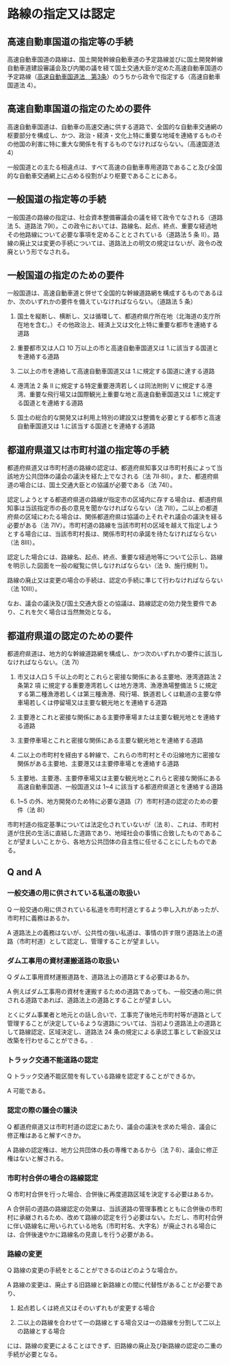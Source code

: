 
# 路線の指定又は認定

## 高速自動車国道の指定等の手続

高速自動車国道の路線は、国土開発幹線自動車道の予定路線並びに国土開発幹線自動車道建設審議会及び内閣の議を経て国土交通大臣が定めた高速自動車国道の予定路線（[高速自動車国道法　第3条](https://elaws.e-gov.go.jp/document?lawid=332AC0000000079#Mp-At_3)）のうちから政令で指定する（高速自動車国道法 4）。

## 高速自動車国道の指定のための要件

高速自動車国道は、自動車の高速交通に供する道路で、全国的な自動車交通網の枢要部分を構成し、かつ、政治・経済・文化上特に重要な地域を連絡するものその他国の利害に特に重大な関係を有するものでなければならない。（高速国道法 4）

一般国道との主たる相違点は、すべて高速の自動車専用道路であること及び全国的な自動車交通網上に占める役割がより枢要であることにある。

## 一般国道の指定等の手続

一般国道の路線の指定は、社会資本整備審議会の議を経て政令でなされる（道路法 5、道路法 79Ⅰ）。この政令においては、路線名、起点、終点、重要な経過地その他路線について必要な事項を定めることとされている（道路法 5 条 Ⅱ）。路線の廃止又は変更の手続については、道路法上の明文の規定はないが、政令の改廃という形でなされる。

## 一般国道の指定のための要件

一般国道は、高速自動車道と併せて全国的な幹線道路網を構成するものであるほか、次のいずれかの要件を備えていなければならない。（道路法 5 条）

1. 国土を縦断し、横断し、又は循環して、都道府県庁所在地（北海道の支庁所在地を含む。）その他政治上、経済上又は文化上特に重要な都市を連絡する道路

1. 重要都市又は人口 10 万以上の市と高速自動車国道又は 1.に該当する国道とを連絡する道路

1. 二以上の市を連絡して高速自動車国道又は 1.に規定する国道に達する道路

1. 港湾法 2 条 Ⅱ に規定する特定重要港湾若しくは同法附則 V に規定する港湾、重要な飛行場又は国際観光上重要な地と高速自動車国道又は 1.に規定する国道とを連絡する道路

1. 国土の総合的な開発又は利用上特別の建設又は整備を必要とする都市と高速自動車国道又は 1.に該当する国道とを連絡する道路

## 都道府県道又は市町村道の指定等の手続

都道府県道又は市町村道の路線の認定は、都道府県知事又は市町村長によって当該地方公共団体の議会の議決を経た上でなされる（法 7Ⅱ·8Ⅱ）。また、都道府県道の場合には、国土交通大臣との協議が必要である（法 74I）。

認定しようとする都道府県道の路線が指定市の区域内に存する場合は、都道府県知事は当該指定市の長の意見を聞かなければならない（法 7Ⅲ）。二以上の都道府県の区域にわたる場合は、関係都道府県は協議の上それぞれ議会の議決を経る必要がある（法 7Ⅳ）。市町村道の路線を当該市町村の区域を越えて指定しようとする場合には、当該市町村長は、関係市町村の承諾を待たなければならない（法 8Ⅲ）。

認定した場合には、路線名、起点、終点、重要な経過地等について公示し、路線を明示した図面を一般の縦覧に供しなければならない（法 9、施行規則 1）。

路線の廃止又は変更の場合の手続は、認定の手続に準じて行わなければならない（法 10Ⅲ）。

なお、議会の議決及び国土交通大臣との協議は、路線認定の効力発生要件であり、これを欠く場合は当然無効となる。

## 都道府県道の認定のための要件

都道府県道は、地方的な幹線道路網を構成し、かつ次のいずれかの要件に該当しなければならない。（法 7Ⅰ）

1. 市又は人口 5 千以上の町とこれらと密接な関係にある主要地、港湾道路法 2条第2 項 に規定する重要港湾若しくは地方港湾、漁港漁場整備法 5 に規定する第二種漁港若しくは第三種漁港、飛行場、鉄道若しくは軌道の主要な停車場若しくは停留場又は主要な観光地とを連絡する道路

2. 主要港とこれと密接な関係にある主要停車場または主要な観光地とを連絡する道路

3. 主要停車場とこれと密接な関係にある主要な観光地とを連絡する道路

4. 二以上の市町村を経由する幹線で、これらの市町村とその沿線地方に密接な関係がある主要地、主要港又は主要停車場とを連絡する道路

5. 主要地、主要港、主要停車場又は主要な観光地とこれらと密接な関係にある高速自動車国道、一般国道又は 1~4 に該当する都道府県道とを連絡する道路

6. 1~5 の外、地方開発のため特に必要な道路（7）市町村道の認定のための要件（法 8Ⅰ）

市町村道の指定基準については法定化されていないが（法 8）、これは、市町村道が住民の生活に直結した道路であり、地域社会の事情に合致したものであることが望ましいことから、各地方公共団体の自主性に任せることにしたものである。

## Q and A

### 一般交通の用に供されている私道の取扱い

Q 一般交通の用に供されている私道を市町村道とするよう申し入れがあったが、市町村に義務はあるか。

A 道路法上の義務はないが、公共性の強い私道は、事情の許す限り道路法上の道路（市町村道）として認定し、管理することが望ましい。

### ダム工事用の資材運搬道路の取扱い

Q ダム工事用資材運搬道路を、道路法上の道路とする必要はあるか。

A 例えばダム工事用の資材を運搬するための道路であっても、一般交通の用に供される道路であれば、道路法上の道路とすることが望ましい。

とくにダム事業者と地元との話し合いで、工事完了後地元市町村等が道路として管理することが決定しているような道路については、当初より道路法上の道路として路線認定、区域決定し、道路法 24 条の規定による承認工事として新設又は改築を行わせることができる。.

### トラック交通不能道路の認定

Q トラック交通不能区間を有している路線を認定することができるか。

A 可能である。

### 認定の際の議会の議決

Q 都道府県道又は市町村道の認定にあたり、議会の議決を求めた場合、議会に修正権はあると解すべきか。

A 路線の認定権は、地方公共団体の長の専権であるから（法 7·8）、議会に修正権はないと解される。

### 市町村合併の場合の路線認定

Q 市町村合併を行った場合、合併後に再度道路区域を決定する必要はあるか。

A 合併前の道路の路線認定の効果は、当該道路の管理事務とともに合併後の市町村に承継されるため、改めて路線の認定を行う必要はない。ただし、市町村合併に伴い路線名に用いられている地名（市町村名、大字名）が廃止される場合には、合併後速やかに路線名の見直しを行う必要がある。

### 路線の変更

Q 路線の変更の手続をとることができるのはどのような場合か。

A 路線の変更は、廃止する旧路線と新路線との間に代替性があることが必要であり、

1. 起点若しくは終点又はそのいずれもが変更する場合

2. 二以上の路線を合わせて一の路線とする場合又は一の路線を分割して二以上の路線とする場合

には、路線の変更によることはできず、旧路線の廃止及び新路線の認定の二重の手続が必要となる。
